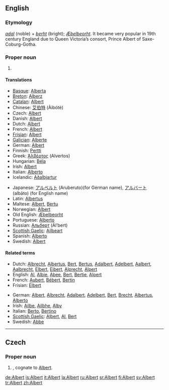 ==English==

===Etymology===
{{Ger.}} ''[[adal]]'' (noble) + ''[[berht]]'' (bright); {{OE.}} ''[[Æþelbeorht]]''. It became very popular in 19th century England due to Queen Victoria’s consort, Prince Albert of Saxe-Coburg-Gotha.

===Proper noun===
{{en-proper noun}}

# {{given name|male}}

====Translations====
{{trans-top|male given name}}
*[[Basque]]: [[Alberta]]
*[[Breton]]: [[Alberz]]
*[[Catalan]]: [[Albert]]
*Chinese: [[艾伯特]] (Àibótè)
* Czech: [[#Czech|Albert]] {{m}}
*Danish: [[Albert]]
*Dutch: [[Albert]]
*French: [[Albert]]
*[[Frisian]]: [[Albert]]
*[[Galician]]: [[Alberte]]
*German: [[Albert]]
*Finnish: [[Pertti]]
*Greek: [[Άλβέρτος]] (Alvertos)
*Hungarian: [[Béla]]
*Irish: [[Albert]]
*Italian: [[Alberto]]
*Icelandic: [[Aðalbjartur]]
{{trans-mid}}
*Japanese: [[アルベルト]] (Aruberuto)(for German name), [[アルバート]] (albāto) (for English name)
*Latin: [[Albertus]]
*Maltese: [[Albert]], [[Bertu]]
*Norwegian: [[Albert]]
*Old English: [[Æþelbeorht]]
*Portuguese: [[Alberto]]
*Russian: [[Альберт]] (Ál’bert)
*[[Scottish Gaelic]]: [[Ailbeart]]
*Spanish: [[Alberto]]
*Swedish: [[Albert]]
{{trans-bottom}}

====Related terms====
{{rel-top|Variants and pet forms}}
*Dutch: [[Albrecht]], [[Albertus]], [[Bert]], [[Bertus]], [[Adalbert]], [[Adelbert]], [[Aalbert]], [[Aalbrecht]], [[Elbert]], [[Eibert]], [[Alprecht]], [[Alpert]]
*English: [[Al]], [[Albie]], [[Abee]], [[Bert]], [[Bertie]], [[Alpert]]
*French: [[Aubert]], [[Bébert]], [[Bertin]]
*Frisian: [[Elbert]]
{{rel-mid}}
*German: [[Albert]], [[Albrecht]], [[Adalbert]], [[Adelbert]], [[Bert]], [[Brecht]], [[Albertus]], [[Alberto]]
*Irish: [[Ailbe]], [[Ailbhe]], [[Alby]]
*Italian: [[Berto]], [[Bertino]]
*[[Scottish Gaelic]]: [[Albert]], [[Al]], [[Bert]]
*Swedish: [[Abbe]]
{{rel-bottom}}

----

==Czech==
{{wikipedia|lang=cs}}
===Proper noun===
{{cs-proper noun|g=m}}

# {{given name|male||cs:}}, cognate to [[#English|Albert]].

[[de:Albert]]
[[is:Albert]]
[[it:Albert]]
[[la:Albert]]
[[ru:Albert]]
[[sr:Albert]]
[[fi:Albert]]
[[sv:Albert]]
[[tr:Albert]]
[[zh:Albert]]